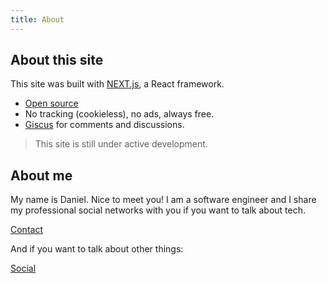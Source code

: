 ```yaml
---
title: About
---
```


## About this site 

This site was built with [NEXT.js](https://nextjs.org/), a React framework.

* [Open source](https://github.com/alvareztech/web)
* No tracking (cookieless), no ads, always free.
* [Giscus](https://giscus.app/) for comments and discussions.

>  This site is still under active development.

## About me 

My name is Daniel. Nice to meet you! I am a software engineer and I share my professional social networks with you if you want to talk about tech.

[Contact](/contact)

And if you want to talk about other things:

[Social](/social)